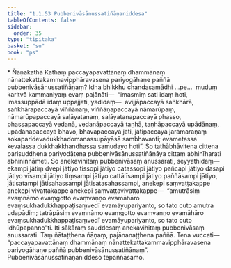 ```yaml
---
title: "1.1.53 Pubbenivāsānussatiñāṇaniddesa"
tableOfContents: false
sidebar:
  order: 35
type: "tipitaka"
basket: "su"
book: "ps"
---
```



<DynamicBreadcrumb />

<Paragraph type="center" book="ps">
* Ñāṇakathā
</Paragraph>


<Division number="105" book="ps" bookNo="26" page="109">

<Paragraph number="627" book="ps">
Kathaṃ paccayapavattānaṃ dhammānaṃ nānattekattakammavipphāravasena pariyogāhaṇe paññā pubbenivāsānussatiñāṇaṃ? Idha bhikkhu chandasamādhi …pe…  muduṃ karitvā kammaniyaṃ evaṃ pajānāti—  “imasmiṃ sati idaṃ hoti, imassuppādā idaṃ uppajjati, yadidaṃ—  avijjāpaccayā saṅkhārā, saṅkhārapaccayā viññāṇaṃ, viññāṇapaccayā nāmarūpaṃ, nāmarūpapaccayā saḷāyatanaṃ, saḷāyatanapaccayā phasso, phassapaccayā vedanā, vedanāpaccayā taṇhā, taṇhāpaccayā upādānaṃ, upādānapaccayā bhavo, bhavapaccayā jāti, jātipaccayā jarāmaraṇaṃ sokaparidevadukkhadomanassupāyāsā sambhavanti; evametassa kevalassa dukkhakkhandhassa samudayo hoti”.
</Paragraph>

<Paragraph number="628" book="ps">
So tathābhāvitena cittena parisuddhena pariyodātena pubbenivāsānussatiñāṇāya cittaṃ abhinīharati abhininnāmeti. So anekavihitaṃ pubbenivāsaṃ anussarati, seyyathidaṃ—  ekampi jātiṃ dvepi jātiyo tissopi jātiyo catassopi jātiyo pañcapi jātiyo dasapi jātiyo vīsampi jātiyo tiṃsampi jātiyo cattālīsampi jātiyo paññāsampi jātiyo, jātisatampi jātisahassampi jātisatasahassampi, anekepi saṃvaṭṭakappe anekepi vivaṭṭakappe anekepi saṃvaṭṭavivaṭṭakappe—  “amutrāsiṃ evaṃnāmo evaṃgotto evaṃvaṇṇo evamāhāro evaṃsukhadukkhappaṭisaṃvedī evamāyupariyanto, so tato cuto amutra udapādiṃ; tatrāpāsiṃ evaṃnāmo evaṃgotto evaṃvaṇṇo evamāhāro evaṃsukhadukkhappaṭisaṃvedī evamāyupariyanto, so tato cuto idhūpapanno”ti. Iti sākāraṃ sauddesaṃ anekavihitaṃ pubbenivāsaṃ anussarati. Taṃ ñātaṭṭhena ñāṇaṃ, pajānanaṭṭhena paññā. Tena vuccati—  “paccayapavattānaṃ dhammānaṃ nānattekattakammavipphāravasena pariyogāhaṇe paññā pubbenivāsānussatiñāṇaṃ”.

</Paragraph>
</Division>

<Paragraph number="629" type="center" book="ps">
Pubbenivāsānussatiñāṇaniddeso tepaññāsamo.
</Paragraph>
